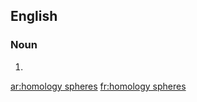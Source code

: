 
==English==

===Noun===
{{head|en}}

# {{plural of|homology sphere}}

[[ar:homology spheres]]
[[fr:homology spheres]]